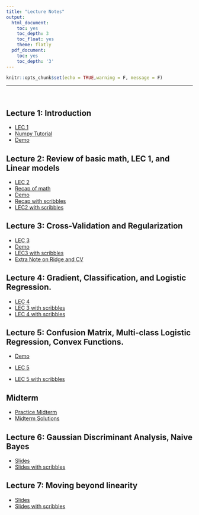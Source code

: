 ```yaml
---
title: "Lecture Notes"
output:
  html_document:
    toc: yes
    toc_depth: 3
    toc_float: yes
    theme: flatly
  pdf_document:
    toc: yes
    toc_depth: '3'
---
```


```r
knitr::opts_chunk$set(echo = TRUE,warning = F, message = F)
```

******

<br>

## Lecture 1: Introduction


* [LEC 1](https://drive.google.com/file/d/1m1PGB40786SMP11YB0vgevaig-SGLEMP/view?usp=sharing)
* [Numpy Tutorial](https://drive.google.com/file/d/14TOP0Q0YrVJ2vpIrdmwzgs0DF3WpmRLV/view?usp=sharing)
* [Demo](https://drive.google.com/file/d/1_6vH0BfXkpMPNQs08HKwzidMI7-Vc6QW/view?usp=sharing) 

## Lecture 2: Review of basic math, LEC 1, and Linear models

* [LEC 2](https://drive.google.com/file/d/1oJ_VoaD2M3bTUNHtpCS9qYzFn-wch120/view?usp=sharing)
* [Recap of math](https://drive.google.com/file/d/1wE6bd-cW_2OIQ8umrqAGf9bK1tsy3nCu/view?usp=sharing)
* [Demo](https://drive.google.com/file/d/1Qxpm6-1ILLryQsMjwrrx9IdMz9zhhTZU/view?usp=sharing)
* [Recap with scribbles](https://drive.google.com/file/d/1aRZXY3pgEjO8dgnOoCD7YkbGdMNuX7DW/view?usp=sharing)
* [LEC2 with scribbles](https://drive.google.com/file/d/1JIX7n1nd3rxkgWKkAxuDayPaI4n7gETu/view?usp=sharing)


## Lecture 3: Cross-Validation and Regularization

* [LEC 3](https://drive.google.com/file/d/1NUpSaUxjgvG1qqIa0US5lNz5uJJl0Pk8/view?usp=sharing)
* [Demo](https://drive.google.com/file/d/1pgQr9v6HA01KY7y26c7u4x_l-PwUP-Ph/view?usp=sharing)
* [LEC3 with scribbles](https://drive.google.com/file/d/1oAk6vl1ZDAjxWRF0KzHmmPU_zfr-sqdV/view?usp=sharing)
* [Extra Note on Ridge and CV](https://drive.google.com/file/d/1Y2EiKZALKZZdF_0-xHnNvfXgXAOBxoFe/view?usp=sharing)


## Lecture 4: Gradient, Classification, and Logistic Regression.

* [LEC 4](https://drive.google.com/file/d/1411tM95gBqrcTXhw3q09Xfm8vNhvDii6/view?usp=sharing)
* [LEC 3 with scribbles](https://drive.google.com/file/d/10UKKiCk0jLE3KCdglevu30n63UyJizMa/view?usp=sharing) 
* [LEC 4 with scribbles](https://drive.google.com/file/d/1TasfQOyI86cXY2Not_PkwslJvY47F4Rj/view?usp=sharing)


## Lecture 5: Confusion Matrix, Multi-class Logistic Regression,  Convex Functions.
<!-- ## Lecture 5: Limit Theorems -->

* [Demo](https://drive.google.com/file/d/1U2jTqfsJj1idw596W-jWVEjK4nWSkaFg/view?usp=sharing)

* [LEC 5](https://drive.google.com/file/d/1g1qUMsK6K062foyaGMslwbQpuLBdlc4n/view?usp=sharing)  

* [LEC 5 with scribbles](https://drive.google.com/file/d/1VE99B-7nToY1GFZuL8NuW_wXOyPZItyW/view?usp=sharing)

## Midterm 

* [Practice Midterm](https://drive.google.com/file/d/1_b7UemW09D66H_k9iAjQuD1cnyMATULy/view?usp=sharing)
* [Midterm Solutions](https://drive.google.com/file/d/1nKMH9Sqye7br4nFRA-gOR8EuXTOrGpCL/view?usp=sharing)

## Lecture 6: Gaussian Discriminant Analysis, Naive Bayes

* [Slides](https://drive.google.com/file/d/1idN7XG-J9UTRhtULkEhAQgn0MsYGwQwW/view?usp=sharing)
* [Slides with scribbles](https://drive.google.com/file/d/1Qzmq92NZ2WJdtcwaqpNIuaIvhC157b_-/view?usp=sharing)
 
## Lecture 7: Moving beyond linearity 

* [Slides](https://drive.google.com/file/d/1pOoEYA8ZI3Mkjr3YgMEiR4xoCWLUPr-4/view?usp=sharings)
* [Slides with scribbles](https://drive.google.com/file/d/1SR87tsmueDnqF5fivoN-7rnbgM-JQZuV/view?usp=sharing)

<!-- ## Lecture 7: Review -->

<!-- * [Slides](https://drive.google.com/file/d/1P4MO7-UTRKYp0QHolKJjG6g8TaVoM1jO/view?usp=sharing) -->

<!-- * [Slides with scribbles](https://drive.google.com/file/d/1pDwHDEoQfbNpD5OJb5MSOn6bw5LeZphB/view?usp=sharing) -->

<!-- * [Practice problems solutions](https://drive.google.com/file/d/1ZnWW0smCG_FLajO57o7VPbXVnn7HBpbY/view?usp=sharing) -->

<!-- ## Lecture 8: Nonparametric Inference -->

<!-- * [Slides](https://drive.google.com/file/d/1C1txT_EBAjdq9rwX-6N-GOB2vo4DS_za/view?usp=sharing) -->

<!-- * [Slides with scribbles](https://drive.google.com/file/d/1U_mR2KELhQy4Ch7QRO4yf-tXqraPz_yb/view?usp=sharing) -->

<!-- * [Final Project](https://drive.google.com/file/d/1i8XChf0KLUPSS7IvGOKLSCv9mLbG0xGO/view?usp=sharing) -->

<!-- * [Final Project with scribbles](https://drive.google.com/file/d/1zxCdNsPhX7yS6DQWzZrmJMQxdU88B1AB/view?usp=sharing) -->


<!-- ## Lecture 9: Parametric Inference -->

<!-- * [Slides](https://drive.google.com/file/d/1b1UfRKBuA1NHHfvy93BqnCo1ezRzY8Pb/view?usp=sharing) -->

<!-- * [Slides with scribbles](https://drive.google.com/file/d/1mFBx7YhH76CWYVUlzr75_qT9DGtF8kE9/view?usp=sharing) -->


<!-- ## Lecture 10: MLE Asymptotics -->

<!-- * [Slides](https://drive.google.com/file/d/1DtU34x9yXoCzndl_vBi6fsRsE9O64JPX/view?usp=sharing) -->
